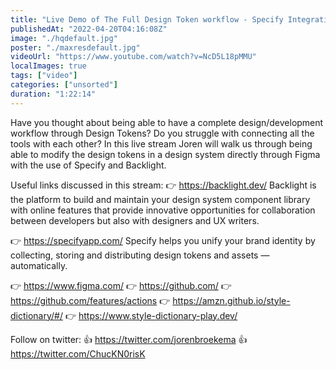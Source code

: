 ```yaml
---
title: "Live Demo of The Full Design Token workflow - Specify Integration with Backlight"
publishedAt: "2022-04-20T04:16:08Z"
image: "./hqdefault.jpg"
poster: "./maxresdefault.jpg"
videoUrl: "https://www.youtube.com/watch?v=NcD5L18pMMU"
localImages: true
tags: ["video"]
categories: ["unsorted"]
duration: "1:22:14"
---
```

Have you thought about being able to have a complete design/development workflow through Design Tokens? Do you struggle with connecting all the tools with each other?
In this live stream Joren will walk us through being able to modify the design tokens in a design system directly through Figma with the use of Specify and Backlight.

Useful links discussed in this stream:
👉  https://backlight.dev/
Backlight is the platform to build and maintain your design system component library with  online features that provide innovative opportunities for collaboration between developers but also with designers and UX writers.

👉  https://specifyapp.com/
Specify helps you unify your brand identity by collecting, storing and distributing design tokens and assets — automatically.

👉   https://www.figma.com/
👉   https://github.com/
👉   https://github.com/features/actions
👉   https://amzn.github.io/style-dictionary/#/
👉   https://www.style-dictionary-play.dev/

Follow on twitter:
👍  https://twitter.com/jorenbroekema
👍  https://twitter.com/ChucKN0risK
